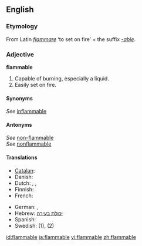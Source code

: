 ==English==
===Etymology===
From Latin ''[[flammare]]'' ‘to set on fire’ + the suffix ''[[-able]]''.

===Adjective===
'''flammable'''

#Capable of burning, especially a liquid.
#Easily set on fire.

====Synonyms====
''See'' [[inflammable]]<br />

====Antonyms====
''See'' [[non-flammable]]<br />
''See'' [[nonflammable]]

====Translations====
{{checktrans}}
{{trans-top|Flammable}}
*[[Catalan]]: {{t|ca|inflamable}}
*Danish: {{t|da|brændbar}}
*Dutch: {{t|nl|ontvlambaar}}, {{t|nl|licht ontvlambaar}}, {{t|nl|brandbaar}}
*Finnish: {{t|fi|leimahtava}}
*French: {{t|fr|inflammable}}
{{trans-mid}}
*German: {{t|de|brennbar}}, {{t|de|entflammbar}}
*Hebrew: [[יכולת בעירה]]
*Spanish: {{t|es|inflamable}}
*Swedish: {{t|sv|brännbar}} (1), {{t|sv|lättantändlig}} (2)
{{trans-bottom}}

[[id:flammable]]
[[ja:flammable]]
[[vi:flammable]]
[[zh:flammable]]